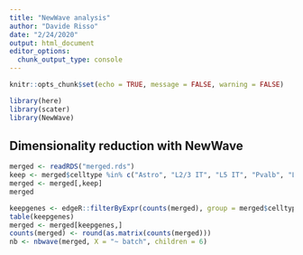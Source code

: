 ```yaml
---
title: "NewWave analysis"
author: "Davide Risso"
date: "2/24/2020"
output: html_document
editor_options: 
  chunk_output_type: console
---
```



```r
knitr::opts_chunk$set(echo = TRUE, message = FALSE, warning = FALSE)
```

```r
library(here)
library(scater)
library(NewWave)
```

## Dimensionality reduction with NewWave

```r
merged <- readRDS("merged.rds")
keep <- merged$celltype %in% c("Astro", "L2/3 IT", "L5 IT", "Pvalb", "L6 CT", "L5 PT", "Sst")
merged <- merged[,keep]
merged

keepgenes <- edgeR::filterByExpr(counts(merged), group = merged$celltype, min.count = 1)
table(keepgenes)
merged <- merged[keepgenes,]
counts(merged) <- round(as.matrix(counts(merged)))
nb <- nbwave(merged, X = "~ batch", children = 6)
```

